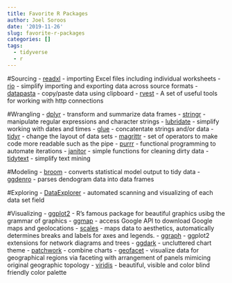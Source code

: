 ```yaml
---
title: Favorite R Packages
author: Joel Soroos
date: '2019-11-26'
slug: favorite-r-packages
categories: []
tags:
  - tidyverse
  - r
---
```



#Sourcing
-    [readxl](https://tutorials.methodsconsultants.com/posts/reading-and-writing-excel-files-with-r-using-readxl-and-writexl/) - importing Excel files including individual worksheets
-    [rio](https://cran.r-project.org/web/packages/rio/vignettes/rio.html) - simplify importing and exporting data across source formats
-    [datapasta](https://cran.r-project.org/web/packages/datapasta/vignettes/how-to-datapasta.html) - copy/paste data using clipboard
-    [rvest](https://github.com/tidyverse/rvest/blob/master/README.md) - A set of useful tools for working with http connections


#Wrangling
-    [dplyr](http://genomicsclass.github.io/book/pages/dplyr_tutorial.html) - transform and summarize data frames
-    [stringr](https://stringr.tidyverse.org/) - manipulate regular expressions and character strings
-    [lubridate](https://lubridate.tidyverse.org/) - simplify working with dates and times
-    [glue](https://github.com/tidyverse/glue) - concatentate strings and/or data
-    [tidyr](https://tidyr.tidyverse.org/) - change the layout of data sets
-    [magrittr](https://magrittr.tidyverse.org/) - set of operators to make code more readable such as the pipe
-    [purrr](https://towardsdatascience.com/functional-programming-in-r-with-purrr-469e597d0229) - functional programming to automate iterations
-    [janitor](https://garthtarr.github.io/meatR/janitor.html) - simple functions for cleaning dirty data
-    [tidytext](https://cran.r-project.org/web/packages/tidytext/vignettes/tidytext.html) - simplify text mining


#Modeling
-    [broom](http://varianceexplained.org/r/broom-intro/) - converts statistical model output to tidy data
-    [ggdenro](https://cran.r-project.org/web/packages/ggdendro/vignettes/ggdendro.html) - parses dendogram data into data frames


#Exploring
-    [DataExplorer](https://www.rdocumentation.org/packages/DataExplorer/versions/0.8.0) - automated scanning and visualizing of each data set field


#Visualizing
-    [ggplot2](https://ggplot2.tidyverse.org/) - R's famous package for beautiful graphics usibg the grammar of graphics
-    [ggmap](https://www.rdocumentation.org/packages/ggmap/versions/3.0.0) - access Google API to download Google maps and geolocations
-    [scales](https://cran.r-project.org/web/packages/scales/scales.pdf) - maps data to aesthetics, automatically determines breaks and labels for axes and legends.
-    [ggraph](https://github.com/thomasp85/ggraph) - ggplot2 extensions for network diagrams and trees
-    [ggdark](https://cran.r-project.org/web/packages/ggdark/readme/README.html) - uncluttered chart theme
-    [patchwork](https://www.rdocumentation.org/packages/patchwork/versions/1.0.0/topics/patchwork-package) - combine charts
-    [geofacet](https://hafen.github.io/geofacet/) -  visualize data for geographical regions via faceting with arrangement of panels mimicing original geographic topology
-    [viridis](https://cran.r-project.org/web/packages/viridis/vignettes/intro-to-viridis.html) - beautiful, visible and color blind friendly color palette